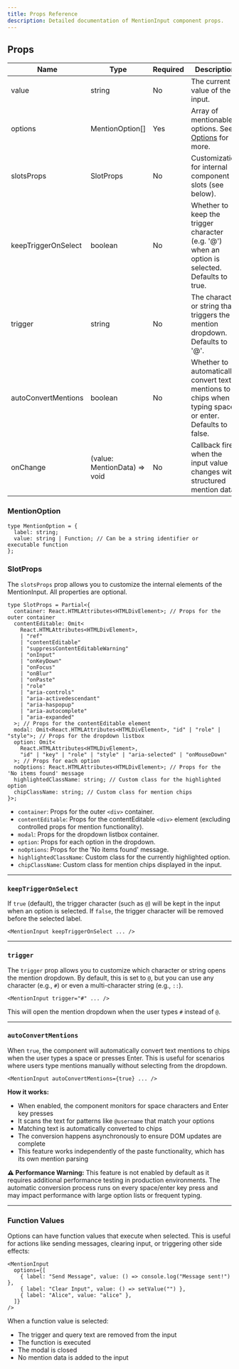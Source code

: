 ```yaml
---
title: Props Reference
description: Detailed documentation of MentionInput component props.
---
```



## Props

| Name                | Type                         | Required | Description                                                                                            |
| ------------------- | ---------------------------- | -------- | ------------------------------------------------------------------------------------------------------ |
| value               | string                       | No       | The current value of the input.                                                                        |
| options             | MentionOption[]              | Yes      | Array of mentionable options. See [Options](./options) for more.                                       |
| slotsProps          | SlotProps                    | No       | Customization for internal component slots (see below).                                                |
| keepTriggerOnSelect | boolean                      | No       | Whether to keep the trigger character (e.g. '@') when an option is selected. Defaults to true.         |
| trigger             | string                       | No       | The character or string that triggers the mention dropdown. Defaults to '@'.                           |
| autoConvertMentions | boolean                      | No       | Whether to automatically convert text mentions to chips when typing space or enter. Defaults to false. |
| onChange            | (value: MentionData) => void | No       | Callback fired when the input value changes with structured mention data.                              |

### MentionOption

```tsx
type MentionOption = {
  label: string;
  value: string | Function; // Can be a string identifier or executable function
};
```

### SlotProps

The `slotsProps` prop allows you to customize the internal elements of the MentionInput. All properties are optional.

```tsx
type SlotProps = Partial<{
  container: React.HTMLAttributes<HTMLDivElement>; // Props for the outer container
  contentEditable: Omit<
    React.HTMLAttributes<HTMLDivElement>,
    | "ref"
    | "contentEditable"
    | "suppressContentEditableWarning"
    | "onInput"
    | "onKeyDown"
    | "onFocus"
    | "onBlur"
    | "onPaste"
    | "role"
    | "aria-controls"
    | "aria-activedescendant"
    | "aria-haspopup"
    | "aria-autocomplete"
    | "aria-expanded"
  >; // Props for the contentEditable element
  modal: Omit<React.HTMLAttributes<HTMLDivElement>, "id" | "role" | "style">; // Props for the dropdown listbox
  option: Omit<
    React.HTMLAttributes<HTMLDivElement>,
    "id" | "key" | "role" | "style" | "aria-selected" | "onMouseDown"
  >; // Props for each option
  noOptions: React.HTMLAttributes<HTMLDivElement>; // Props for the 'No items found' message
  highlightedClassName: string; // Custom class for the highlighted option
  chipClassName: string; // Custom class for mention chips
}>;
```

- `container`: Props for the outer `<div>` container.
- `contentEditable`: Props for the contentEditable `<div>` element (excluding controlled props for mention functionality).
- `modal`: Props for the dropdown listbox container.
- `option`: Props for each option in the dropdown.
- `noOptions`: Props for the 'No items found' message.
- `highlightedClassName`: Custom class for the currently highlighted option.
- `chipClassName`: Custom class for mention chips displayed in the input.

---

### `keepTriggerOnSelect`

If `true` (default), the trigger character (such as `@`) will be kept in the input when an option is selected. If `false`, the trigger character will be removed before the selected label.

```tsx
<MentionInput keepTriggerOnSelect ... />
```

<MentisDemo keepTriggerOnSelect />

---

### `trigger`

The `trigger` prop allows you to customize which character or string opens the mention dropdown. By default, this is set to `@`, but you can use any character (e.g., `#`) or even a multi-character string (e.g., `::`).

```tsx
<MentionInput trigger="#" ... />
```

<MentisDemo trigger="#" />

This will open the mention dropdown when the user types `#` instead of `@`.

---

### `autoConvertMentions`

When `true`, the component will automatically convert text mentions to chips when the user types a space or presses Enter. This is useful for scenarios where users type mentions manually without selecting from the dropdown.

```tsx
<MentionInput autoConvertMentions={true} ... />
```

<MentisDemo
  autoConvertMentions={true}
  keepTriggerOnSelect={false}
  value="Hello Alic"
/>

**How it works:**

- When enabled, the component monitors for space characters and Enter key presses
- It scans the text for patterns like `@username` that match your options
- Matching text is automatically converted to chips
- The conversion happens asynchronously to ensure DOM updates are complete
- This feature works independently of the paste functionality, which has its own mention parsing

**⚠️ Performance Warning:** This feature is not enabled by default as it requires additional performance testing in production environments. The automatic conversion process runs on every space/enter key press and may impact performance with large option lists or frequent typing.

---

### Function Values

Options can have function values that execute when selected. This is useful for actions like sending messages, clearing input, or triggering other side effects:

```tsx
<MentionInput
  options={[
    { label: "Send Message", value: () => console.log("Message sent!") },
    { label: "Clear Input", value: () => setValue("") },
    { label: "Alice", value: "alice" },
  ]}
/>
```

When a function value is selected:

- The trigger and query text are removed from the input
- The function is executed
- The modal is closed
- No mention data is added to the input
